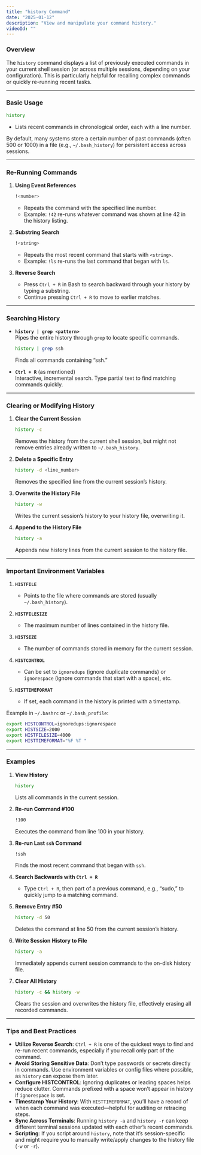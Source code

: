 ```yaml
---
title: "history Command"
date: "2025-01-12"
description: "View and manipulate your command history."
videoId: ""
---
```


### Overview

The `history` command displays a list of previously executed commands in your current shell session (or across multiple sessions, depending on your configuration). This is particularly helpful for recalling complex commands or quickly re-running recent tasks.

---

### Basic Usage

```bash
history
```
- Lists recent commands in chronological order, each with a line number.

By default, many systems store a certain number of past commands (often 500 or 1000) in a file (e.g., `~/.bash_history`) for persistent access across sessions.

---

### Re-Running Commands

1. **Using Event References**  
   ```bash
   !<number>
   ```
   - Repeats the command with the specified line number.  
   - Example: `!42` re-runs whatever command was shown at line 42 in the history listing.

2. **Substring Search**  
   ```bash
   !<string>
   ```
   - Repeats the most recent command that starts with `<string>`.  
   - Example: `!ls` re-runs the last command that began with `ls`.

3. **Reverse Search**  
   - Press `Ctrl + R` in Bash to search backward through your history by typing a substring.  
   - Continue pressing `Ctrl + R` to move to earlier matches.

---

### Searching History

- **`history | grep <pattern>`**  
  Pipes the entire history through `grep` to locate specific commands.  
  ```bash
  history | grep ssh
  ```
  Finds all commands containing “ssh.”

- **`Ctrl + R`** (as mentioned)  
  Interactive, incremental search. Type partial text to find matching commands quickly.

---

### Clearing or Modifying History

1. **Clear the Current Session**  
   ```bash
   history -c
   ```
   Removes the history from the current shell session, but might not remove entries already written to `~/.bash_history`.

2. **Delete a Specific Entry**  
   ```bash
   history -d <line_number>
   ```
   Removes the specified line from the current session’s history.

3. **Overwrite the History File**  
   ```bash
   history -w
   ```
   Writes the current session’s history to your history file, overwriting it.  

4. **Append to the History File**  
   ```bash
   history -a
   ```
   Appends new history lines from the current session to the history file.  

---

### Important Environment Variables

1. **`HISTFILE`**  
   - Points to the file where commands are stored (usually `~/.bash_history`).

2. **`HISTFILESIZE`**  
   - The maximum number of lines contained in the history file.

3. **`HISTSIZE`**  
   - The number of commands stored in memory for the current session.

4. **`HISTCONTROL`**  
   - Can be set to `ignoredups` (ignore duplicate commands) or `ignorespace` (ignore commands that start with a space), etc.

5. **`HISTTIMEFORMAT`**  
   - If set, each command in the history is printed with a timestamp.

Example in `~/.bashrc` or `~/.bash_profile`:
```bash
export HISTCONTROL=ignoredups:ignorespace
export HISTSIZE=2000
export HISTFILESIZE=4000
export HISTTIMEFORMAT="%F %T "
```

---

### Examples

1. **View History**  
   ```bash
   history
   ```
   Lists all commands in the current session.

2. **Re-run Command #100**  
   ```bash
   !100
   ```
   Executes the command from line 100 in your history.

3. **Re-run Last `ssh` Command**  
   ```bash
   !ssh
   ```
   Finds the most recent command that began with `ssh`.

4. **Search Backwards with `Ctrl + R`**  
   - Type `Ctrl + R`, then part of a previous command, e.g., “sudo,” to quickly jump to a matching command.

5. **Remove Entry #50**  
   ```bash
   history -d 50
   ```
   Deletes the command at line 50 from the current session’s history.

6. **Write Session History to File**  
   ```bash
   history -a
   ```
   Immediately appends current session commands to the on-disk history file.

7. **Clear All History**  
   ```bash
   history -c && history -w
   ```
   Clears the session and overwrites the history file, effectively erasing all recorded commands.

---

### Tips and Best Practices

- **Utilize Reverse Search**: `Ctrl + R` is one of the quickest ways to find and re-run recent commands, especially if you recall only part of the command.
- **Avoid Storing Sensitive Data**: Don’t type passwords or secrets directly in commands. Use environment variables or config files where possible, as `history` can expose them later.
- **Configure HISTCONTROL**: Ignoring duplicates or leading spaces helps reduce clutter. Commands prefixed with a space won’t appear in history if `ignorespace` is set.
- **Timestamp Your History**: With `HISTTIMEFORMAT`, you’ll have a record of when each command was executed—helpful for auditing or retracing steps.
- **Sync Across Terminals**: Running `history -a` and `history -r` can keep different terminal sessions updated with each other’s recent commands.
- **Scripting**: If you script around `history`, note that it’s session-specific and might require you to manually write/apply changes to the history file (`-w` or `-r`).
